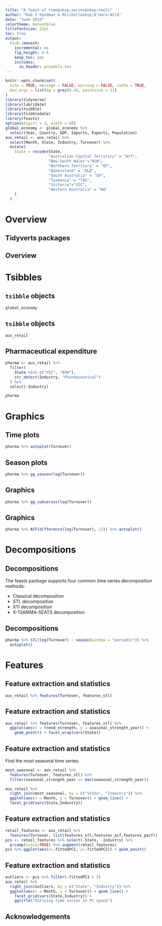```yaml
---
title: "A feast of time&nbsp;series&nbsp;tools"
author: "Rob J Hyndman & Mitchell&nbsp;O'Hara-Wild"
date: "June 2019"
colortheme: monashblue
titlefontsize: 22pt
toc: true
output:
  binb::monash:
    incremental: no
    fig_height: 4.8
    keep_tex: yes
    includes:
      in_header: preamble.tex
---
```


```r
knitr::opts_chunk$set(
  echo = TRUE, message = FALSE, warning = FALSE, cache = TRUE,
  dev.args = list(bg = grey(0.9), pointsize = 11)
)
library(tidyverse)
library(lubridate)
library(tsibble)
library(tsibbledata)
library(feasts)
options(digits = 3, width = 60)
global_economy <- global_economy %>%
  select(Year, Country, GDP, Imports, Exports, Population)
aus_retail <- aus_retail %>%
  select(Month, State, Industry, Turnover) %>%
  mutate(
    State = recode(State, 
                   "Australian Capital Territory" = "ACT",
                   "New South Wales"="NSW", 
                   "Northern Territory" = "NT",
                   "Queensland" = "QLD",
                   "South Australia" = "SA",
                   "Tasmania" = "TAS",
                   "Victoria"="VIC",
                   "Western Australia" = "WA"
    )
  )
```

# Overview

## Tidyverts packages

\begin{textblock}{3.8}(8,0)\begin{alertblock}{}\Large\textbf{tidyverts.org}\end{alertblock}\end{textblock}

\placefig{1}{1.4}{width=4cm}{tsibble.png}
\placefig{5}{1.4}{width=4cm}{tsibbledata.png}
\placefig{3}{4.85}{width=4cm}{feasts.png}
\placefig{7}{4.85}{width=4cm}{fable.png}

## Overview

\placefig{.2}{1.5}{width=4cm}{feasts.png}

\begin{textblock}{7.7}(4.7,1.5)\large
\begin{block}{\fontsize{20}{20}\sf\bfseries\textcolor{DarkYellow}{F}eature \textcolor{DarkYellow}{E}xtraction \textcolor{DarkYellow}{A}nd \textcolor{DarkYellow}{S}tatistics for \textcolor{DarkYellow}{T}ime \textcolor{DarkYellow}{S}eries}
\begin{itemize}
\item works with tidy temporal data provided by the tsibble package.
\item produces time series features, decompositions, statistical summaries and visualisations.
\end{itemize}
\end{block}
\end{textblock}


# Tsibbles

## `tsibble` objects

\fontsize{10}{11.2}\sf

```r
global_economy
```

\only<2->{\begin{textblock}{.75}(2.15,3.7)
\begin{alertblock}{}\fontsize{10}{10}\sf Index\phantom{dg}\end{alertblock}
\end{textblock}}
\only<3->{\begin{textblock}{1.6}(3.28,3.7)
\begin{alertblock}{}\fontsize{10}{10}\sf Key\phantom{dg}\end{alertblock}
\end{textblock}}
\only<4>{\begin{textblock}{6.7}(5.5,3.7)
\begin{alertblock}{}\fontsize{10}{10}\sf Measured variables\phantom{dg}\end{alertblock}
\end{textblock}}


## `tsibble` objects

\fontsize{10}{11.2}\sf

```r
aus_retail
```

\only<2->{\begin{textblock}{1.2}(2.3,3.7)
\begin{alertblock}{}\fontsize{10}{10}\sf Index\phantom{dg}\end{alertblock}
\end{textblock}}
\only<3->{\begin{textblock}{6.3}(3.95,3.7)
\begin{alertblock}{}\fontsize{10}{10}\sf Keys\phantom{dg}\end{alertblock}
\end{textblock}}
\only<4>{\begin{textblock}{1.5}(11,3.7)
\begin{alertblock}{}\fontsize{10}{10}\sf Measure\phantom{dg}\end{alertblock}
\end{textblock}}


## Pharmaceutical expenditure

\fontsize{9}{10}\sf

```r
pharma <- aus_retail %>%
  filter(
    State %in% c("VIC", "NSW"),
    str_detect(Industry, "Pharmaceutical")
  ) %>%
  select(-Industry)
```

```r
pharma
```


# Graphics

## Time plots

\fontsize{9}{10}\sf

```r
pharma %>% autoplot(Turnover)
```

## Season plots
\fontsize{9}{10}\sf

```r
pharma %>% gg_season(log(Turnover))
```

## Graphics
\fontsize{9}{10}\sf

```r
pharma %>% gg_subseries(log(Turnover))
```

## Graphics
\fontsize{9}{10}\sf

```r
pharma %>% ACF(difference(log(Turnover), 12)) %>% autoplot()
```

# Decompositions

## Decompositions

The feasts package supports four common time series decomposition methods:

* Classical decomposition
* STL decomposition
* X11 decomposition
* X-13ARIMA-SEATS decomposition

## Decompositions
\fontsize{9}{10}\sf

```r
pharma %>% STL(log(Turnover) ~ season(window = "periodic")) %>%
  autoplot()
```

# Features

## Feature extraction and statistics

\fontsize{9}{10}\sf

```r
aus_retail %>% features(Turnover, features_stl)
```

## Feature extraction and statistics
\fontsize{9}{9}\sf

```r
aus_retail %>% features(Turnover, features_stl) %>%
  ggplot(aes(x = trend_strength, y = seasonal_strength_year)) +
    geom_point() + facet_wrap(vars(State))
```

\only<2->{\begin{textblock}{3.8}(8.7,7.3)
\begin{alertblock}{}\fontsize{10}{11}\sf Most of Australian's retail industries are highly trended and seasonal for all states.
\end{alertblock}\end{textblock}}

## Feature extraction and statistics
\fontsize{9}{9}\sf

Find the most seasonal time series:

```r
most_seasonal <- aus_retail %>%
  features(Turnover, features_stl) %>%
  filter(seasonal_strength_year == max(seasonal_strength_year))
```

\pause\vspace*{-0.3cm}

```r
aus_retail %>%
  right_join(most_seasonal, by = c("State", "Industry")) %>%
  ggplot(aes(x = Month, y = Turnover)) + geom_line() +
  facet_grid(vars(State,Industry))
```


## Feature extraction and statistics
\fontsize{9}{9}\sf

\begin{textblock}{5}(7,5)
\begin{alertblock}{}\normalsize
Principal components based on STL, ACF and PACF features
\end{alertblock}
\end{textblock}

```r
retail_features <- aus_retail %>%
  features(Turnover, list(features_stl,features_acf,features_pacf))
pcs <- retail_features %>% select(-State, -Industry) %>%
  prcomp(scale=TRUE) %>% augment(retail_features)
pcs %>% ggplot(aes(x=.fittedPC1, y=.fittedPC2)) + geom_point()
```

## Feature extraction and statistics
\fontsize{9}{9}\sf

```r
outliers <- pcs %>% filter(.fittedPC1 > 5)
aus_retail %>%
  right_join(outliers, by = c("State", "Industry")) %>%
  ggplot(aes(x = Month, y = Turnover)) + geom_line() +
    facet_grid(vars(State,Industry)) +
    ggtitle("Outlying time series in PC space")
```

## Acknowledgements


\begin{block}{}
\fontsize{11}{11}\sf
\centering\begin{tabular}{l@{\hspace*{1cm}}l}
\includegraphics[height=4cm, width=10cm]{mitch} &
\includegraphics[height=4cm, width=10cm]{earowang} \\
Mitchell O'Hara-Wild &
Earo Wang \\
\end{tabular}
\end{block}

\vspace*{1cm}

\begin{alertblock}{}
\centerline{\textbf{feasts.tidyverts.org}}
\centerline{\textbf{robjhyndman.com}}
\end{alertblock}

\vspace*{10cm}